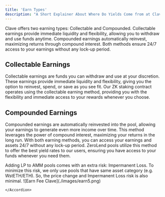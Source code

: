 ```yaml
---
title: 'Earn Types'
description: "A Short Explainer About Where Do Yields Come from at Clave's Earn."
---
```

Clave offers two earning types: Collectable and Compounded. Collectable earnings provide immediate liquidity and flexibility, allowing you to withdraw and use funds anytime. Compounded earnings automatically reinvest, maximizing returns through compound interest. Both methods ensure 24/7 access to your earnings without any lock-up period.

## Collectable Earnings
Collectable earnings are funds you can withdraw and use at your discretion. These earnings provide immediate liquidity and flexibility, giving you the option to reinvest, spend, or save as you see fit. 
Our ZK staking contract operates using the collectable earning method, providing you with the flexibility and immediate access to your rewards whenever you choose.

## Compounded Earnings
Compounded earnings are automatically reinvested into the pool, allowing your earnings to generate even more income over time. This method leverages the power of compound interest, maximizing your returns in the long run. With both earning methods, you can access your earnings and assets 24/7 without any lock-up period.
ZeroLend pools utilize this method to offer the best yield rates to our users, ensuring you have access to your funds whenever you need them.

 <Accordion title="Why do some protocols take a fee when depositing funds to Earn?">
        Adding LP to AMM pools comes with an extra risk: Impermanent Loss. To minimize this risk, we only use pools that have same asset category (e.g. WstETH/ETH). So, the price change and Impermanent Loss risk is also minimal.
        ![Earn Fee Clave](./images/earn5.png)

    </Accordion>